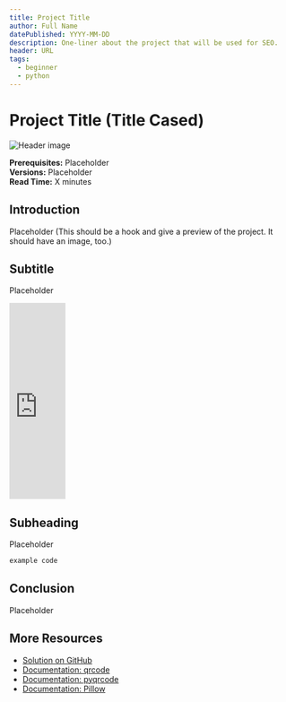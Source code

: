 ```yaml
---
title: Project Title
author: Full Name
datePublished: YYYY-MM-DD
description: One-liner about the project that will be used for SEO.
header: URL
tags:
  - beginner
  - python
---
```


# Project Title (Title Cased)

<AuthorAvatar author_name="Full Name" author_avatar="URL" />

![Header image](URL)

**Prerequisites:** Placeholder  
**Versions:** Placeholder  
**Read Time:** X minutes  

## Introduction

Placeholder (This should be a hook and give a preview of the project. It should have an image, too.)

## Subtitle

Placeholder

<iframe
  width="100"
  height="350px"
  src="https://www.youtube.com/embed/eIUD_NE1BDo?controls=0"
  title="YouTube video player"
  frameborder="0"
  allow="accelerometer; clipboard-write; encrypted-media; gyroscope; picture-in-picture"
  allowfullscreen
></iframe>  

## Subheading

Placeholder

```py
example code
```

## Conclusion

Placeholder

## More Resources

- [Solution on GitHub](https://github.com/codedex-io/projects/blob/main/projects/generate-a-qr-code-with-python/qr_code.py)
- [Documentation: qrcode](https://pypi.org/project/qrcode/)
- [Documentation: pyqrcode](https://pypi.org/project/PyQRCode/)
- [Documentation: Pillow](https://pypi.org/project/Pillow/)
